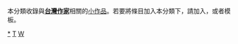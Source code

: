 {{Catnav|頁面分類|各種主題的頁面分類|按國家分類|各國人物|各國作家|台灣作家}}
{{Catnav|頁面分類|人物|各國人物|各國作家|台灣作家}}
{{Catnav|頁面分類|人物|各職業人物|作家|各國作家|台灣作家}}
{{Catnav|頁面分類|人文學科|文学|各國文學|台灣文學|台灣作家}}
{{hidden category}}
{{WPSS-cat}}
本分類收錄與'''[[台灣|台灣]][[:Category:台灣作家|作家]]'''相關的[[Wikipedia:小作品|小作品]]。若要將條目加入本分類下，請加入'''{{tl|TW-writer-stub}}'''，或者'''{{tl|台灣作家小作品}}'''模板。

[[Category:台灣作家|*]]
[[Category:作家小作品|T]]
[[Category:台灣藝術家小作品|W]]